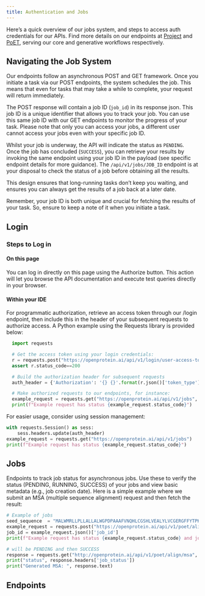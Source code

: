 ```yaml
---
title: Authentication and Jobs 
---
```


Here’s a quick overview of our jobs system, and steps to access auth credentials for our APIs. Find more details on our endpoints at [Project](./api-project.qmd) and [PoET](./api-poet.qmd), serving our core and generative workflows respectively.


## Navigating the Job System

Our endpoints follow an asynchronous POST and GET framework. Once you initiate a task via our POST endpoints, the system schedules the job. This means that even for tasks that may take a while to complete, your request will return immediately.

The POST response will contain a job ID (`job_id`) in its response json. This job ID is a unique identifier that allows you to track your job. You can use this same job ID with our GET endpoints to monitor the progress of your task. Please note that only you can access your jobs, a different user cannot access your jobs even with your specific job ID.

Whilst your job is underway, the API will indicate the status as `PENDING`. Once the job has concluded (`SUCCESS`), you can retrieve your results by invoking the same endpoint using your job ID in the payload (see specific endpoint details for more guidance). The `/api/v1/jobs/JOB_ID` endpoint is at your disposal to check the status of a job before obtaining all the results.

This design ensures that long-running tasks don't keep you waiting, and ensures you can always get the results of a job back at a later date.

Remember, your job ID is both unique and crucial for fetching the results of your task. So, ensure to keep a note of it when you initiate a task.

## Login

### Steps to Log in

#### On this page
You can log in directly on this page using the Authorize</span> button. This action will let you browse the API documentation and execute test queries directly in your browser.

#### Within your IDE
For programmatic authorization, retrieve an access token through our /login</span> endpoint, then include this in the header of your subsequent requests to authorize access. A Python example using the Requests library is provided below:


```python
  import requests

  # Get the access token using your login credentials:
  r = requests.post("https://openprotein.ai/api/v1/login/user-access-token", data={"username": your_username, "password": your_password})
  assert r.status_code==200

  # Build the authorization header for subsequent requests
  auth_header = {'Authorization': '{} {}'.format(r.json()['token_type'], r.json()['access_token'])}

  # Make authorized requests to our endpoints, for instance:
  example_request = requests.get("https://openprotein.ai/api/v1/jobs", headers=auth_header)
  print(f"Example request has status {example_request.status_code}")
```
For easier usage, consider using session management:

```python
with requests.Session() as sess:
    sess.headers.update(auth_header)
example_request = requests.get("https://openprotein.ai/api/v1/jobs")
print(f"Example request has status {example_request.status_code}")
```

## Jobs
Endpoints to track job status for asynchronous jobs.
Use these to verify the status (PENDING, RUNNING, SUCCESS) of your jobs and view basic metadata (e.g., job creation date).
Here is a simple example where we submit an MSA (multiple sequence alignment) request and then fetch the result:

```python
# Example of jobs 
seed_sequence  = "MALWMRLLPLLALLALWGPDPAAAFVNQHLCGSHLVEALYLVCGERGFFYTPKTRREAEDLQVGQVELGGGPGAGSLQPLALEGSLQKRGIVEQCCTSICSLYQLENYCN" # Human INS sequence
example_request = requests.post("https://openprotein.ai/api/v1/poet/align/msa", files={"msa_file":seed_sequence.encode()}, headers=auth_header)
job_id = example_request.json()['job_id']
print(f"Example request has status {example_request.status_code} and jobid {job_id}")

# will be PENDING and then SUCCESS
response = requests.get("http://openprotein.ai/api/v1/poet/align/msa", params={"job_id":job_id}, headers=auth_header)
print("status", response.headers['job_status'])
print("Generated MSA: ", response.text)
```

## Endpoints

```{=html}
  <script src="https://unpkg.com/swagger-ui-dist@5.1/swagger-ui-bundle.js"></script>
  <script>
    window.onload = function() {
      const ui = SwaggerUIBundle({
        url: "https://dev.api.openprotein.ai/openapi.json",
        dom_id: "#swagger-ui",
        config: {
          deepLinking: true,
          tagsSorter: "alpha",
          docExpansion: "list",
        },
        requestInterceptor: (request) => {
          const requestPath = request.url.split('/').slice(3).join('/')
          if (!request.url.includes("openapi.json")) {
            // Modify the request URL for other endpoints
            request.url = "https://dev.api.openprotein.ai/" + requestPath
          } 
          return request;
        },
      });
    };
  </script>

  <script type="module">
    import addSwaggerEndpointsToTOC from './utils/addSwaggerEndpointsToTOC.js';

    addSwaggerEndpointsToTOC(4);
  </script>
  <link rel="stylesheet" href="css/swagger-ui.css">
  <div id="swagger-ui"></div>
   
```
